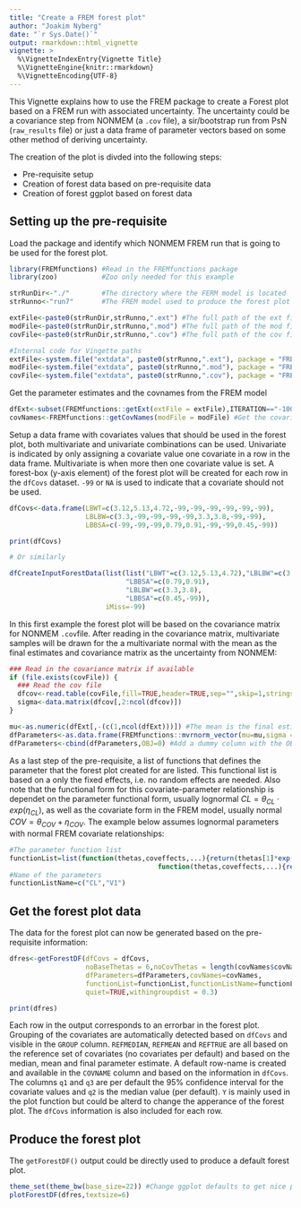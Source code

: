 ---
title: "Create a FREM forest plot"
author: "Joakim Nyberg"
date: "`r Sys.Date()`"
output: rmarkdown::html_vignette
vignette: >
  %\VignetteIndexEntry{Vignette Title}
  %\VignetteEngine{knitr::rmarkdown}
  %\VignetteEncoding{UTF-8}
---

This Vignette explains how to use the FREM package to create a Forest plot based on a FREM run with associated uncertainty. The uncertainty could be a covariance step from NONMEM (a `.cov` file), a sir/bootstrap run from PsN (`raw_results` file) or just a data frame of parameter vectors based on some other method of deriving uncertainty. 

The creation of the plot is divded into the following steps:

* Pre-requisite setup
* Creation of forest data based on pre-requisite data
* Creation of forest ggplot based on forest data

<!-- Vignettes are long form documentation commonly included in packages. Because they are part of the distribution of the package, they need to be as compact as possible. The `html_vignette` output type provides a custom style sheet (and tweaks some options) to ensure that the resulting html is as small as possible. The `html_vignette` format: -->

<!-- - Never uses retina figures -->
<!-- - Has a smaller default figure size -->
<!-- - Uses a custom CSS stylesheet instead of the default Twitter Bootstrap style -->

## Setting up the pre-requisite

Load the package and identify which NONMEM FREM run that is going to be used for the forest plot.

```{r echo=FALSE, message=FALSE}

library(FREMfunctions) #Read in the FREMfunctions package
library(zoo)           #Zoo only needed for this example

```

```{r}

strRunDir<-"./"        #The directory where the FERM model is located
strRunno<-"run7"       #The FREM model used to produce the forest plot

extFile<-paste0(strRunDir,strRunno,".ext") #The full path of the ext file
modFile<-paste0(strRunDir,strRunno,".mod") #The full path of the mod file
covFile<-paste0(strRunDir,strRunno,".cov") #The full path of the cov file


```

```{r, echo=FALSE} 
#Internal code for Vingette paths
extFile<-system.file("extdata", paste0(strRunno,".ext"), package = "FREMfunctions")
modFile<-system.file("extdata", paste0(strRunno,".mod"), package = "FREMfunctions")
covFile<-system.file("extdata", paste0(strRunno,".cov"), package = "FREMfunctions")
```

Get the parameter estimates and the covnames from the FREM model

```{r} 

dfExt<-subset(FREMfunctions::getExt(extFile = extFile),ITERATION=="-1000000000") #Get the final parameter estimates
covNames<-FREMfunctions::getCovNames(modFile = modFile) #Get the covariate names from the annotated FREM model file

```

Setup a data frame with covariates values that should be used in the forest plot, both multivariate and univariate combinations can be used. Univariate is indicated by only assigning a covariate value one covariate in a row in the data frame. Multivariate is when more then one covariate value is set. A forest-box (y-axis element) of the forest plot will be created for each row in the `dfCovs` dataset. `-99` or `NA` is used to indicate that a covariate should not be used.

```{r} 

dfCovs<-data.frame(LBWT=c(3.12,5.13,4.72,-99,-99,-99,-99,-99,-99),
                   LBLBW=c(3.3,-99,-99,-99,-99,3.3,3.8,-99,-99),
                   LBBSA=c(-99,-99,-99,0.79,0.91,-99,-99,0.45,-99))

print(dfCovs)

# Or similarly

dfCreateInputForestData(list(list("LBWT"=c(3.12,5.13,4.72),"LBLBW"=c(3.3)),
                             "LBBSA"=c(0.79,0.91),
                             "LBLBW"=c(3.3,3.8),
                             "LBBSA"=c(0.45,-99)),
                        iMiss=-99)

```

In this first example the forest plot will be based on the covariance matrix for NONMEM `.cov`file. After reading in the covariance matrix, multivariate samples will be drawn for the a multivariate normal with the mean as the final estimates and covariance matrix as the uncertainty from NONMEM:


```{r}
### Read in the covariance matrix if available
if (file.exists(covFile)) {  
  ### Read the cov file
  dfcov<-read.table(covFile,fill=TRUE,header=TRUE,sep="",skip=1,stringsAsFactors=FALSE)
  sigma<-data.matrix(dfcov[,2:ncol(dfcov)])
}

mu<-as.numeric(dfExt[,-(c(1,ncol(dfExt)))]) #The mean is the final estimates
dfParameters<-as.data.frame(FREMfunctions::mvrnorm_vector(mu=mu,sigma = sigma,iSampleIndex = 100)) #Draw 100 samples from cov matrix
dfParameters<-cbind(dfParameters,OBJ=0) #Add a dummy column with the OBJ to make it look more like a ext file

```

As a last step of the pre-requisite, a list of functions that defines the parameter that the forest plot created for are listed. This functional list is based on a only the fixed effects, i.e. no random effects are needed. Also note that the functional form for this covariate-parameter relationship is dependet on the parameter functional form, usually lognormal $CL=\theta_{CL} \cdot exp(\eta_{CL})$, as well as the covariate form in the FREM model, usually normal $COV=\theta_{COV}+\eta_{COV}$. The example below assumes lognormal parameters with normal FREM covariate relationships:

```{r}
#The parameter function list
functionList=list(function(thetas,coveffects,...){return(thetas[1]*exp(coveffects[1]))}, 
                                     function(thetas,coveffects,...){return(thetas[2]*exp(coveffects[2]))})
#Name of the parameters
functionListName=c("CL","V1")
```

## Get the forest plot data

The data for the forest plot can now be generated based on the pre-requisite information:

```{r}
dfres<-getForestDF(dfCovs = dfCovs,
                   noBaseThetas = 6,noCovThetas = length(covNames$covNames),noSigmas = 2,
                   dfParameters=dfParameters,covNames=covNames,
                   functionList=functionList,functionListName=functionListName,
                   quiet=TRUE,withingroupdist = 0.3)

print(dfres)

```

Each row in the output corresponds to an errorbar in the forest plot. Grouping of the covariates are automatically detected based on `dfCovs` and visible in the `GROUP` column. `REFMEDIAN`, `REFMEAN` and `REFTRUE` are all based on the reference set of covariates (no covariates per default) and based on the median, mean and final parameter estimate. A default row-name is created and available in the `COVNAME` column and based on the information in `dfCovs`.
The columns `q1` and `q3` are per default the 95\% confidence interval for the covariate values and  `q2` is the median value (per default).  `Y` is mainly used in the plot function but could be alterd to change the apperance of the forest plot. The `dfCovs` information is also included for each row.


## Produce the forest plot

The `getForestDF()` output could be directly used to produce a default forest plot.


```{r, fig1,fig.height = 4, fig.width = 16, fig.align="center", out.width=700, out.height=175}
theme_set(theme_bw(base_size=22)) #Change ggplot defaults to get nice plot
plotForestDF(dfres,textsize=6)
```


